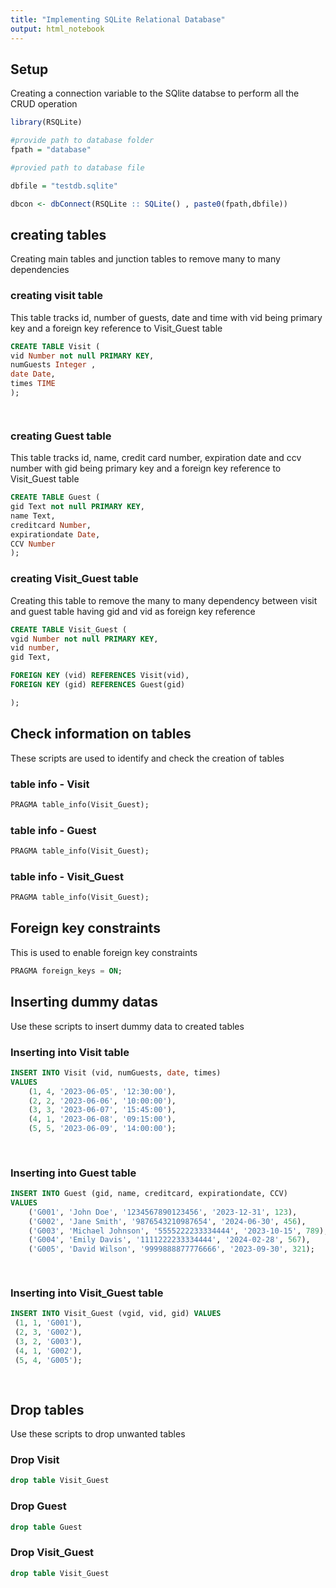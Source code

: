 ```yaml
---
title: "Implementing SQLite Relational Database"
output: html_notebook
---
```


## Setup

Creating a connection variable to the SQlite databse to perform all the CRUD operation


```r
library(RSQLite)

#provide path to database folder
fpath = "database"

#provied path to database file

dbfile = "testdb.sqlite"

dbcon <- dbConnect(RSQLite :: SQLite() , paste0(fpath,dbfile))
```


## creating tables

Creating main tables and junction tables to remove many to many dependencies

### creating visit table

This table tracks  id, number of guests, date and time with vid being primary 
key and a foreign key reference to Visit_Guest table


```sql


CREATE TABLE Visit (
vid Number not null PRIMARY KEY,
numGuests Integer ,
date Date,
times TIME
);




```


### creating Guest table

This table tracks  id, name, credit card number, expiration date and ccv number
with gid being primary  key and a foreign key reference to Visit_Guest table


```sql



CREATE TABLE Guest (
gid Text not null PRIMARY KEY,
name Text,
creditcard Number,
expirationdate Date,
CCV Number
);


```


### creating Visit_Guest table

Creating this table to remove the many to many dependency between 
visit and guest table having gid and vid as foreign key reference

```sql
CREATE TABLE Visit_Guest (
vgid Number not null PRIMARY KEY,
vid number,
gid Text,

FOREIGN KEY (vid) REFERENCES Visit(vid),
FOREIGN KEY (gid) REFERENCES Guest(gid)

);


```

## Check information on tables

These scripts are used to identify and check the creation of tables

### table info - Visit

```sql

PRAGMA table_info(Visit_Guest);

```

### table info - Guest

```sql

PRAGMA table_info(Visit_Guest);

```

### table info - Visit_Guest

```sql

PRAGMA table_info(Visit_Guest);

```


## Foreign key constraints 

This is used to enable foreign key constraints 

```sql

PRAGMA foreign_keys = ON;

```


## Inserting dummy datas

Use these scripts to insert dummy data to created tables


### Inserting into Visit table

```sql

INSERT INTO Visit (vid, numGuests, date, times)
VALUES
    (1, 4, '2023-06-05', '12:30:00'),
    (2, 2, '2023-06-06', '10:00:00'),
    (3, 3, '2023-06-07', '15:45:00'),
    (4, 1, '2023-06-08', '09:15:00'),
    (5, 5, '2023-06-09', '14:00:00');
    
    
```


### Inserting into Guest table

```sql

INSERT INTO Guest (gid, name, creditcard, expirationdate, CCV)
VALUES 
    ('G001', 'John Doe', '1234567890123456', '2023-12-31', 123),
    ('G002', 'Jane Smith', '9876543210987654', '2024-06-30', 456),
    ('G003', 'Michael Johnson', '5555222233334444', '2023-10-15', 789),
    ('G004', 'Emily Davis', '1111222233334444', '2024-02-28', 567),
    ('G005', 'David Wilson', '9999888877776666', '2023-09-30', 321);

    
```



### Inserting into Visit_Guest table

```sql

INSERT INTO Visit_Guest (vgid, vid, gid) VALUES 
 (1, 1, 'G001'),
 (2, 3, 'G002'),
 (3, 2, 'G003'),
 (4, 1, 'G002'),
 (5, 4, 'G005');
    
    
```


## Drop tables

Use these scripts to drop unwanted tables

### Drop Visit

```sql

drop table Visit_Guest


```
### Drop Guest

```sql

drop table Guest


```

### Drop Visit_Guest
```sql

drop table Visit_Guest


```
















